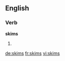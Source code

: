 ==English==

===Verb===
'''skims'''

# {{en-third-person singular of|skim}}

[[de:skims]]
[[fr:skims]]
[[vi:skims]]